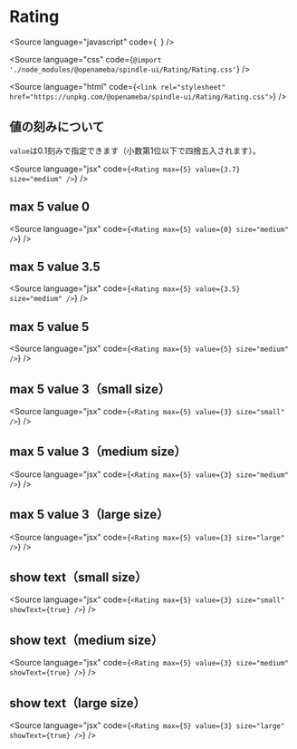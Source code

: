 
<Meta of={RatingStories} />

# Rating

<Source
  language="javascript"
  code={`
  `}
/>

<Source
  language="css"
  code={`@import './node_modules/@openameba/spindle-ui/Rating/Rating.css'`}
/>

<Source
  language="html"
  code={`<link rel="stylesheet" href="https://unpkg.com/@openameba/spindle-ui/Rating/Rating.css">`}
/>

## 値の刻みについて

`value`は0.1刻みで指定できます（小数第1位以下で四捨五入されます）。

<Source language="jsx" code={`<Rating max={5} value={3.7} size="medium" />`} />

## max 5 value 0

<Story of={RatingStories.Max5Value0} />

<Source language="jsx" code={`<Rating max={5} value={0} size="medium" />`} />

## max 5 value 3.5

<Story of={RatingStories.Max5Value35} />

<Source language="jsx" code={`<Rating max={5} value={3.5} size="medium" />`} />

## max 5 value 5

<Story of={RatingStories.Max5Value5} />

<Source language="jsx" code={`<Rating max={5} value={5} size="medium" />`} />

## max 5 value 3（small size）

<Story of={RatingStories.Max5Value3SmallSize} />

<Source language="jsx" code={`<Rating max={5} value={3} size="small" />`} />

## max 5 value 3（medium size）

<Story of={RatingStories.Max5Value3MediumSize} />

<Source language="jsx" code={`<Rating max={5} value={3} size="medium" />`} />

## max 5 value 3（large size）

<Story of={RatingStories.Max5Value3LargeSize} />

<Source language="jsx" code={`<Rating max={5} value={3} size="large" />`} />

## show text（small size）

<Story of={RatingStories.ShowTextSmallSize} />

<Source
  language="jsx"
  code={`<Rating max={5} value={3} size="small" showText={true} />`}
/>

## show text（medium size）

<Story of={RatingStories.ShowTextMediumSize} />

<Source
  language="jsx"
  code={`<Rating max={5} value={3} size="medium" showText={true} />`}
/>

## show text（large size）

<Story of={RatingStories.ShowTextLargeSize} />

<Source
  language="jsx"
  code={`<Rating max={5} value={3} size="large" showText={true} />`}
/>
